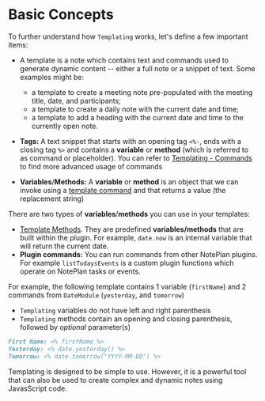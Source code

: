 
# Basic Concepts

To further understand how `Templating` works, let's define a few important items:

- A template is a note which contains text and commands used to generate dynamic content -- either a full note or a snippet of text. Some examples might be: 
  - a template to create a meeting note pre-populated with the meeting title, date, and participants; 
  - a template to create a daily note with the current date and time; 
  - a template to add a heading with the current date and time to the currently open note.

- **Tags:** A text snippet that starts with an opening tag `<%-`, ends with a closing tag `%>` and contains a **variable** or **method** (which is referred to as command or placeholder). You can refer to [Templating - Commands](/docs/templating-commands/overview) to find more advanced usage of commands
- **Variables**/**Methods:** A **variable** or **method** is an object that we can invoke using a [template command](/docs/templating-commands/overview) and that returns a value (the replacement string)

There are two types of **variables**/**methods** you can use in your templates:

- [Template Methods](/templating/templating-modules). They are predefined **variables/methods** that are built within the plugin. For example, `date.now` is an internal variable that will return the current date.
- **Plugin commands:** You can run commands from other NotePlan plugins. For example `listTodaysEvents` is a custom plugin functions which operate on NotePlan tasks or events.

For example, the following template contains 1 variable (`firstName`) and 2 commands from `DateModule` (`yesterday`, and `tomorrow`)

- `Templating` variables do not have left and right parenthesis
- `Templating` methods contain an opening and closing parenthesis, followed by _optional_ parameter(s)

```markdown
First Name: <% firstName %>
Yesterday: <% date.yesterday() %>
Tomorrow: <% date.tomorrow("YYYY-MM-DD") %>
```

<Callout type="info">
Templating is designed to be simple to use. However, it is a powerful tool that can also be used to create complex and dynamic notes using JavasScript code.
</Callout>